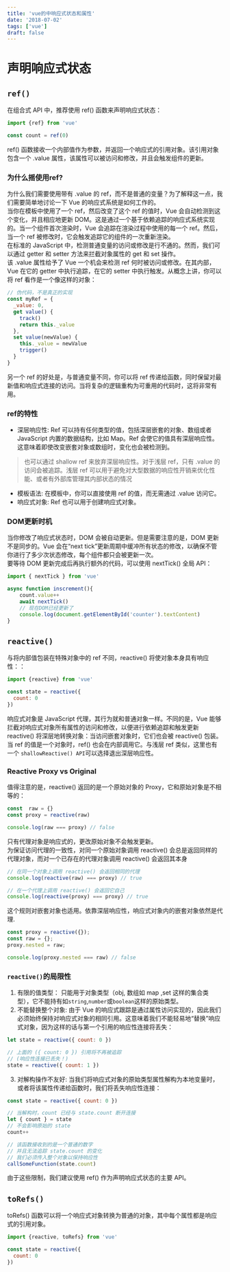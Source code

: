 ```yaml
---
title: 'vue的中响应式状态和属性'
date: '2018-07-02'
tags: ['vue']
draft: false
---
```


# 声明响应式状态

## `ref()`

在组合式 API 中，推荐使用 ref() 函数来声明响应式状态：

```js
import {ref} from 'vue'

const count = ref(0)
```

ref() 函数接收一个内部值作为参数，并返回一个响应式的引用对象。该引用对象包含一个 .value 属性，该属性可以被访问和修改，并且会触发组件的更新。

### 为什么摇使用ref?

为什么我们需要使用带有 .value 的 ref，而不是普通的变量？为了解释这一点，我们需要简单地讨论一下 Vue 的响应式系统是如何工作的。  
当你在模板中使用了一个 ref，然后改变了这个 ref 的值时，Vue 会自动检测到这个变化，并且相应地更新 DOM。这是通过一个基于依赖追踪的响应式系统实现的。当一个组件首次渲染时，Vue 会追踪在渲染过程中使用的每一个 ref。然后，当一个 ref 被修改时，它会触发追踪它的组件的一次重新渲染。  
在标准的 JavaScript 中，检测普通变量的访问或修改是行不通的。然而，我们可以通过 getter 和 setter 方法来拦截对象属性的 get 和 set 操作。  
该 .value 属性给予了 Vue 一个机会来检测 ref 何时被访问或修改。在其内部，Vue 在它的 getter 中执行追踪，在它的 setter 中执行触发。从概念上讲，你可以将 ref 看作是一个像这样的对象：

```js
// 伪代码，不是真正的实现
const myRef = {
  _value: 0,
  get value() {
    track()
    return this._value
  },
  set value(newValue) {
    this._value = newValue
    trigger()
  }
}
```

另一个 ref 的好处是，与普通变量不同，你可以将 ref 传递给函数，同时保留对最新值和响应式连接的访问。当将复杂的逻辑重构为可重用的代码时，这将非常有用。

### ref的特性

- 深层响应性: Ref 可以持有任何类型的值，包括深层嵌套的对象、数组或者 JavaScript 内置的数据结构，比如 Map。Ref 会使它的值具有深层响应性。这意味着即使改变嵌套对象或数组时，变化也会被检测到。

> 也可以通过 shallow ref 来放弃深层响应性。对于浅层 ref，只有 .value 的访问会被追踪。浅层 ref 可以用于避免对大型数据的响应性开销来优化性能、或者有外部库管理其内部状态的情况

- 模板语法: 在模板中，你可以直接使用 ref 的值，而无需通过 .value 访问它。
- 响应式对象: Ref 也可以用于创建响应式对象。

### DOM更新时机

当你修改了响应式状态时，DOM 会被自动更新。但是需要注意的是，DOM 更新不是同步的。Vue 会在“next tick”更新周期中缓冲所有状态的修改，以确保不管你进行了多少次状态修改，每个组件都只会被更新一次。  
要等待 DOM 更新完成后再执行额外的代码，可以使用 nextTick() 全局 API：

```js
import { nextTick } from 'vue'

async function inscrement(){
    count.value++
    await nextTick()
    // 现在DOM已经更新了
    console.log(document.getElementById('counter').textContent)
}

```

## `reactive()`

与将内部值包装在特殊对象中的 ref 不同，reactive() 将使对象本身具有响应性：：

```js
import {reactive} from 'vue'

const state = reactive({
  count: 0
})
```

响应式对象是 JavaScript 代理，其行为就和普通对象一样。不同的是，Vue 能够拦截对响应式对象所有属性的访问和修改，以便进行依赖追踪和触发更新  
reactive() 将深层地转换对象：当访问嵌套对象时，它们也会被 reactive() 包装。当 ref 的值是一个对象时，ref() 也会在内部调用它。与浅层 ref 类似，这里也有一个 `shallowReactive() API`可以选择退出深层响应性。

### Reactive Proxy vs Original

值得注意的是，reactive() 返回的是一个原始对象的 Proxy，它和原始对象是不相等的：

```js
const  raw = {}
const proxy = reactive(raw)

console.log(raw === proxy) // false
```

只有代理对象是响应式的，更改原始对象不会触发更新。  
为保证访问代理的一致性，对同一个原始对象调用 reactive() 会总是返回同样的代理对象，而对一个已存在的代理对象调用 reactive() 会返回其本身

```js
// 在同一个对象上调用 reactive() 会返回相同的代理
console.log(reactive(raw) === proxy) // true

// 在一个代理上调用 reactive() 会返回它自己
console.log(reactive(proxy) === proxy) // true
```

这个规则对嵌套对象也适用。依靠深层响应性，响应式对象内的嵌套对象依然是代理.

```js
const proxy = reactive({});
const raw = {};
proxy.nested = raw;

console.log(proxy.nested === raw) // false
```

### `reactive()`的局限性

1. 有限的值类型： 只能用于对象类型（obj, 数组如 map ,set 这样的集合类型），它不能持有如`string`,`number`或`boolean`这样的原始类型。  
2. 不能替换整个对象: 由于 Vue 的响应式跟踪是通过属性访问实现的，因此我们必须始终保持对响应式对象的相同引用。这意味着我们不能轻易地“替换”响应式对象，因为这样的话与第一个引用的响应性连接将丢失：

```js
let state = reactive({ count: 0 })

// 上面的 ({ count: 0 }) 引用将不再被追踪
// (响应性连接已丢失！)
state = reactive({ count: 1 })
```

3. 对解构操作不友好: 当我们将响应式对象的原始类型属性解构为本地变量时，或者将该属性传递给函数时，我们将丢失响应性连接：

```js
const state = reactive({ count: 0 })

// 当解构时，count 已经与 state.count 断开连接
let { count } = state
// 不会影响原始的 state
count++

// 该函数接收到的是一个普通的数字
// 并且无法追踪 state.count 的变化
// 我们必须传入整个对象以保持响应性
callSomeFunction(state.count)
```

由于这些限制，我们建议使用 ref() 作为声明响应式状态的主要 API。

## `toRefs()`

toRefs() 函数可以将一个响应式对象转换为普通的对象，其中每个属性都是响应式的引用对象。

```js
import {reactive, toRefs} from 'vue'

const state = reactive({
  count: 0
})
